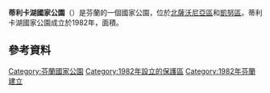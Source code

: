 {{Geobox|国家公园
<!-- *** Name section *** -->
| name                        = 蒂利卡湖國家公園
| native_name                 = Tiilikkajärven kansallispuisto
| other_name                  = 
| other_name1                 = 
<!-- *** Category *** -->
| category_local              = [[List_of_national_parks_of_Finland|National Park of Finland]]
| category_iucn               = II
<!-- *** Image *** -->
| image                       = Tiilikkajarven kansallispuisto Venajanhiekka.jpg
| image_size                  = 
| image_caption               = 
<!-- *** Country etc. *** -->
| country                     = 芬兰
| country_flag                = 1
| region                      = 北薩沃尼亞區
| region1                     = 凱努區
| region_type                 = [[芬兰行政区|行政区]]
| location                    = 
| lat_d              = 63
| lat_m              = 40
| lat_s              = 
| lat_NS             = N
| long_d             = 028
| long_m             = 18
| long_s             = 
| long_EW            = E
| elevation          = 
<!-- *** Nature *** -->
<!-- *** Geography *** -->
| area                        = 34
| area1                       =
| area1_type                  = 
<!-- *** People *** -->
| established_type            = 建立
| established                 = 1982年
| established1_type           = 
| established1                = 
| management_body             = {{tsl|en|Metsähallitus|森林管理局 (芬兰)|森林管理局}}
| visitation                  = 10200
| visitation_date = 2016年<ref name="访客2016"/>
<!-- *** Free fields *** -->
<!-- *** Map section *** -->
| map                         = Finland location map.svg
| map_locator = Finland
| map_size                    = 200
| map_caption                 = 在芬蘭的位置
| map_first                   =
<!-- *** Website *** -->
| website     = {{URL|http://www.nationalparks.fi/en/tiilikkajarvinp|Tiilikkajärvi}}
}}

'''蒂利卡湖國家公園'''（{{lang-fi|Tiilikkajärven kansallispuisto}}）是芬蘭的一個國家公園，位於[[北薩沃尼亞區|北薩沃尼亞區]]和[[凱努區|凱努區]]。蒂利卡湖國家公園成立於1982年，面積{{convert|34|km2|sqmi|0}}。

==參考資料==
{{Reflist|30em|refs=
<ref name="访客2016">{{cite web | url = http://www.metsa.fi/kansallispuistoittain | title = Käyntimäärät kansallispuistoittain 2016 | language = fi | publisher = Metsähallitus | date = 2017-01-26 | accessdate = 2017-02-19 | archive-url = https://web.archive.org/web/20190529070743/http://www.metsa.fi/kansallispuistoittain | archive-date = 2019-05-29 | dead-url = yes }}</ref>
}}

{{芬兰小作品}}
{{芬兰国家公园}}

[[Category:芬蘭國家公園|Category:芬蘭國家公園]]
[[Category:1982年設立的保護區|Category:1982年設立的保護區]]
[[Category:1982年芬蘭建立|Category:1982年芬蘭建立]]